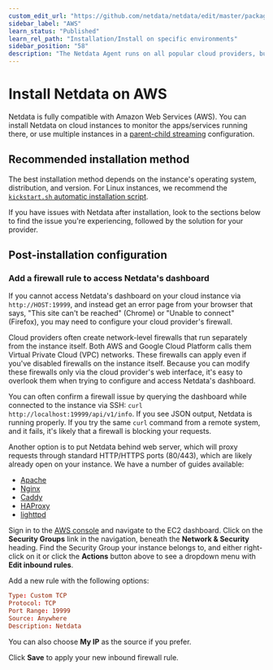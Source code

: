 ```yaml
---
custom_edit_url: "https://github.com/netdata/netdata/edit/master/packaging/installer/methods/aws.md"
sidebar_label: "AWS"
learn_status: "Published"
learn_rel_path: "Installation/Install on specific environments"
sidebar_position: "58"
description: "The Netdata Agent runs on all popular cloud providers, but often requires additional steps and configuration for full functionality."
---
```



# Install Netdata on AWS

Netdata is fully compatible with Amazon Web Services (AWS).
You can install Netdata on cloud instances to monitor the apps/services running there, or use
multiple instances in a [parent-child streaming](/docs/nightly/deployment-in-production/streaming-and-replication) configuration.

## Recommended installation method

The best installation method depends on the instance's operating system, distribution, and version. For Linux instances,
we recommend the [`kickstart.sh` automatic installation script](/docs/nightly/installation/installation-methods/one-line-installer-kickstart.sh).

If you have issues with Netdata after installation, look to the sections below to find the issue you're experiencing,
followed by the solution for your provider.

## Post-installation configuration

### Add a firewall rule to access Netdata's dashboard

If you cannot access Netdata's dashboard on your cloud instance via `http://HOST:19999`, and instead get an error page
from your browser that says, "This site can't be reached" (Chrome) or "Unable to connect" (Firefox), you may need to
configure your cloud provider's firewall.

Cloud providers often create network-level firewalls that run separately from the instance itself. Both AWS and Google
Cloud Platform calls them Virtual Private Cloud (VPC) networks. These firewalls can apply even if you've disabled
firewalls on the instance itself. Because you can modify these firewalls only via the cloud provider's web interface,
it's easy to overlook them when trying to configure and access Netdata's dashboard.

You can often confirm a firewall issue by querying the dashboard while connected to the instance via SSH: `curl
http://localhost:19999/api/v1/info`. If you see JSON output, Netdata is running properly. If you try the same `curl`
command from a remote system, and it fails, it's likely that a firewall is blocking your requests.

Another option is to put Netdata behind web server, which will proxy requests through standard HTTP/HTTPS ports
(80/443), which are likely already open on your instance. We have a number of guides available:

-   [Apache](/docs/nightly/deployment-in-production/secure-your-nodes/reverse-proxies/apache)
-   [Nginx](/docs/nightly/deployment-in-production/secure-your-nodes/reverse-proxies/nginx)
-   [Caddy](/docs/nightly/deployment-in-production/secure-your-nodes/reverse-proxies/caddy)
-   [HAProxy](/docs/nightly/deployment-in-production/secure-your-nodes/reverse-proxies/haproxy)
-   [lighttpd](/docs/nightly/deployment-in-production/secure-your-nodes/reverse-proxies/lighttpd-v1.4.x)

Sign in to the [AWS console](https://console.aws.amazon.com/) and navigate to the EC2 dashboard. Click on the **Security
Groups** link in the navigation, beneath the **Network & Security** heading. Find the Security Group your instance
belongs to, and either right-click on it or click the **Actions** button above to see a dropdown menu with **Edit
inbound rules**.

Add a new rule with the following options:

```conf
Type: Custom TCP
Protocol: TCP
Port Range: 19999
Source: Anywhere
Description: Netdata
```

You can also choose **My IP** as the source if you prefer.

Click **Save** to apply your new inbound firewall rule.
